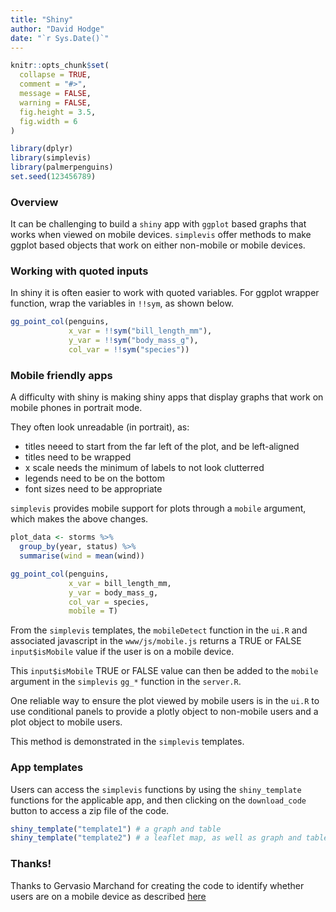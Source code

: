 ```yaml
---
title: "Shiny"
author: "David Hodge"
date: "`r Sys.Date()`"
---
```


```r
knitr::opts_chunk$set(
  collapse = TRUE,
  comment = "#>",
  message = FALSE,
  warning = FALSE,
  fig.height = 3.5, 
  fig.width = 6
)
```

```r
library(dplyr)
library(simplevis)
library(palmerpenguins)
set.seed(123456789)
```

### Overview

It can be challenging to build a `shiny` app with `ggplot` based graphs that works when viewed on mobile devices. `simplevis` offer methods to make ggplot based objects that work on either non-mobile or mobile devices.

### Working with quoted inputs

In shiny it is often easier to work with quoted variables. For ggplot wrapper function, wrap the variables in `!!sym`, as shown below. 

```r
gg_point_col(penguins, 
             x_var = !!sym("bill_length_mm"), 
             y_var = !!sym("body_mass_g"), 
             col_var = !!sym("species"))

```

### Mobile friendly apps

A difficulty with shiny is making shiny apps that display graphs that work on mobile phones in portrait mode.

They often look unreadable (in portrait), as:

* titles neeed to start from the far left of the plot, and be left-aligned
* titles need to be wrapped
* x scale needs the minimum of labels to not look clutterred
* legends need to be on the bottom
* font sizes need to be appropriate

`simplevis` provides mobile support for  plots through a `mobile` argument, which makes the above changes. 

```r
plot_data <- storms %>%
  group_by(year, status) %>%
  summarise(wind = mean(wind))

gg_point_col(penguins, 
             x_var = bill_length_mm, 
             y_var = body_mass_g, 
             col_var = species, 
             mobile = T)

```

From the `simplevis` templates, the `mobileDetect` function in the `ui.R` and associated javascript in the `www/js/mobile.js` returns a TRUE or FALSE `input$isMobile` value if the user is on a mobile device. 

This `input$isMobile` TRUE or FALSE value can then be added to the `mobile` argument in the `simplevis` `gg_*` function in the `server.R`.

One reliable way to ensure the plot viewed by mobile users is in the `ui.R` to use conditional panels to provide a plotly object to non-mobile users and a plot object to mobile users.

This method is demonstrated in the `simplevis` templates.

### App templates

Users can access the `simplevis` functions by using the `shiny_template` functions for the applicable app, and then clicking on the `download_code` button to access a zip file of the code. 

```r
shiny_template("template1") # a graph and table
shiny_template("template2") # a leaflet map, as well as graph and table
```

### Thanks!

Thanks to Gervasio Marchand for creating the code to identify whether users are on a mobile device as described [here](https://g3rv4.com/2017/08/shiny-detect-mobile-browsers)
